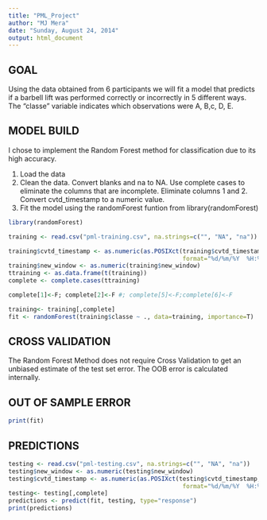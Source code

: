 ```yaml
---
title: "PML_Project"
author: "MJ Mera"
date: "Sunday, August 24, 2014"
output: html_document
---
```



GOAL
----------
Using the data obtained from 6 participants we will fit a model that predicts if a barbell lift was performed correctly or incorrectly in 5 different ways. The "classe" variable indicates which observations were A, B,c, D, E.


MODEL BUILD
--------------
I chose to implement the Random Forest method for classification due to its high accuracy.

1. Load the data
2. Clean the data. Convert blanks and na to NA. Use complete cases to eliminate the columns that are incomplete. Eliminate columns 1 and 2. Convert cvtd_timestamp to a numeric value. 
3. Fit the model using the randomForest funtion from library(randomForest)


```r
library(randomForest)

training <- read.csv("pml-training.csv", na.strings=c("", "NA", "na"))

training$cvtd_timestamp <- as.numeric(as.POSIXct(training$cvtd_timestamp, 
                                                 format="%d/%m/%Y  %H:%M"))
training$new_window <- as.numeric(training$new_window)
ttraining <- as.data.frame(t(training))
complete <- complete.cases(ttraining)

complete[1]<-F; complete[2]<-F #; complete[5]<-F;complete[6]<-F

training<- training[,complete]
fit <- randomForest(training$classe ~ ., data=training, importance=T)
```

CROSS VALIDATION
--------------------
The Random Forest Method does not require Cross Validation to get an unbiased estimate of the test set error. The OOB error is calculated internally.

OUT OF SAMPLE ERROR
-------------------------
```r
print(fit)
```


PREDICTIONS 
-------------------------------------
```r
testing <- read.csv("pml-testing.csv", na.strings=c("", "NA", "na"))
testing$new_window <- as.numeric(testing$new_window)
testing$cvtd_timestamp <- as.numeric(as.POSIXct(testing$cvtd_timestamp, 
                                                 format="%d/%m/%Y  %H:%M"))
testing<- testing[,complete]
predictions <- predict(fit, testing, type="response") 
print(predictions)

```


